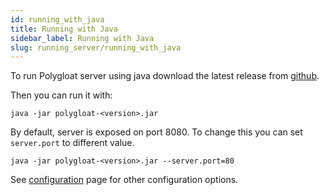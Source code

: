 ```yaml
---
id: running_with_java
title: Running with Java
sidebar_label: Running with Java
slug: running_server/running_with_java
---
```


To run Polygloat server using java download the latest release from
[github](https://github.com/polygloat/server/releases).

Then you can run it with:
```
java -jar polygloat-<version>.jar
```

By default, server is exposed on port 8080. To change this you can set `server.port` to different value.
```
java -jar polygloat-<version>.jar --server.port=80
```
See [configuration](docs/running_server/configuration.mdx) page for other configuration options.
